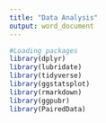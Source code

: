 ```yaml
---
title: "Data Analysis"
output: word_document
---
```


```r
#Loading packages
library(dplyr)
library(lubridate)
library(tidyverse)
library(ggstatsplot)
library(rmarkdown)
library(ggpubr)
library(PairedData)
```




